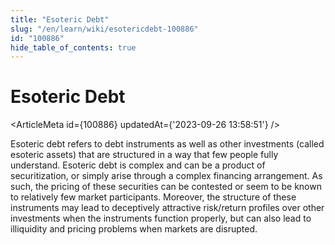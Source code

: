 ```yaml
---
title: "Esoteric Debt"
slug: "/en/learn/wiki/esotericdebt-100886"
id: "100886"
hide_table_of_contents: true
---
```



# Esoteric Debt

<ArticleMeta id={100886} updatedAt={'2023-09-26 13:58:51'} />
<div className='border-solid border-b border-t-0 my-4 border-[var(--ifm-color-gray-300)]' />

Esoteric debt refers to debt instruments as well as other investments (called esoteric assets) that are structured in a way that few people fully understand. Esoteric debt is complex and can be a product of securitization, or simply arise through a complex financing arrangement. As such, the pricing of these securities can be contested or seem to be known to relatively few market participants. Moreover, the structure of these instruments may lead to deceptively attractive risk/return profiles over other investments when the instruments function properly, but can also lead to illiquidity and pricing problems when markets are disrupted.
